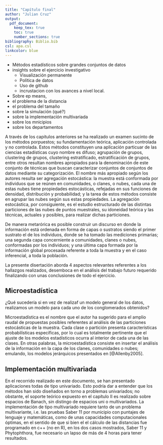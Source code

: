 ```yaml
---
title: "Capítulo final"
author: "Julian Cruz"
output: 
  pdf_document:
    keep_tex: true
    toc: true
    number_sections: true
bibliography: Biblio.bib
csl: apa.csl
linkcolor: blue
---
```


 - Métodos estadísticos sobre grandes conjuntos de datos
 - insights sobre el ejercicio investigativo
    - Visualización permanente
    - Política de datos
    - Uso de github
    - incrustacion con los avances a nivel local.
 - Sobre ep means, 
 - el problema de la distancia
 - el problema del tamaño
 - sobre la simulación (qué?)
 - sobre la implementación multivariada
 - sobre los mnicipios
 - sobre los departamentos


A través de los capitulos anteriores se ha realizado un examen sucinto de los métodos porpuestos; su fundamentación teórica, aplicación controlada y no controlada. Estos métodos constituyen una aplicación particuar de las ciencias estadísticas cuyo nombre es difuso; agrupación de grupos, clustering de grupos, clustering estratificado, estratificación de grupos, entre otros resultan nombres apropiados para la denominación de este conjunto de técnicas que buscan caracterizar conjuntos de conjuntos de datos mediante su categorización. El nombre más apropiado según los autores resulta ser agregación estocástica: la muestra está conformada por individuos que se reúnen en comunidades, o clanes, o nubes, cada una de estas nubes tiene propiedades estocásticas, refejadas en sus funciones de densidad, distribución y probabilidad; y la tarea de estos métodos consiste en agrupar las nubes según sus estas propiedades. La agregación estocástica, por consiguiente, es el estudio estructurado de las distintas particiones de las nubes de puntos muestrales, su idoneidad teórica y las técnicas, actuales y posibles, para realizar dichas particiones.

De manera metarórica es posible construir un discurso en donde la información está ordenada en forma de capas o sustratos siendo el primer sustrato el de los individuos, donde se ha tomado las mediciones primarias; una segunda capa concerniente a comunidades, clanes o nubes, conformadas por los individuos; y una última capa formada por la información global procesada referente a toda la muestra y en el caso inferencial, a toda la población.

La presente disertación aborda 4 aspectos relevantes referentes a los hallazgos realizados, desemboca en el análisis del trabajo futuro requerido finalizando con unas conclusiones de todo el ejercicio.

## Microestadística

¿Qué sucedería si en vez de realizaf un modelo general de los datos, realizamos un modelo para cada uno de los conglomerados obtenidos?

Microestadística es el nombre que el autor ha sugerido para el amplio raudal de propuestas posibles referentes al análisis de las particiones estocásticas de la muestra. Cada clase o partición presenta características probabilísticas específicas, por lo cual es totalmente pertinente que el ajuste de los modelos estadísticos ocurra al interior de cada una de las clases. En otras palabras, la microestadística consiste en insertar el análisis de la información en la capa de los clanes, comunidades o nubes; emulando, los modelos jerárquicos presentados en [@Allenby2005].

## Implementación multivariada

En el recorrido realizado en este documento, se han presentado aplicaciones todas de tipo univariado. Esto podría dar a entender que los métodos han sido diseñados en torno a problemas univariados; no obstante, el soporte teórico expuesto en el capítulo II es realizado sobre espacios de Banach, sin distingo de espacios uni o multivariados. La implementación de tipo multivariado requiere tanto de un problema multivariante, i.e. las pruebas Saber 11 por municipio con puntajes de lenguaje y matemáticas, como de unas capacidades computacionales óptimas, en el sentido de que si bien el el cálculo de las distancias fue programado en c++ (no en R), en los dos casos mostrados, Saber 11 y Phytophthora, fue necesario un lapso de más de 4 horas para tener resultados.


